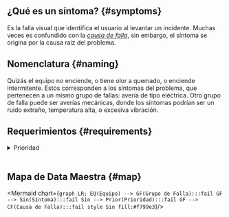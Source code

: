 
## ¿Qué es un síntoma? {#symptoms}
Es la falla visual que identifica el usuario al levantar un incidente. Muchas veces es confundido con la [_causa de falla_](/docs/current/products/corrective_maintenance/master_data/failure_cause), sin embargo, el síntoma se origina por la causa raíz del problema.

## Nomenclatura {#naming}
Quizás el equipo no enciende, o tiene olor a quemado, o enciende intermitente. Estos corresponden a los síntomas del problema, que pertenecen a un mismo grupo de fallas: avería de tipo eléctrica. Otro grupo de falla puede ser averías mecánicas, donde los síntomas podrían ser un ruido extraño, temperatura alta, o excesiva vibración.

## Requerimientos {#requirements}

<details>
<summary>Prioridad</summary>
<div>

A cada síntoma le debes asignar una _prioridad_, la cual es usada además para levantar alertas por el no cumplimiento del tiempo a resolver la falla reportada (SLA).

Las _prioridades_ son predefinidas y son las siguientes tres:
- _Alta_
- _Baja_
- _Media_

</div>
</details>
<br/>

## Mapa de Data Maestra {#map}

<div className="align-center">

<Mermaid chart={`
    graph LR;
        EQ(Equipo) --> GF(Grupo de Falla):::fail
        GF --> Sin(Síntoma):::fail
        Sin --> Prior(Prioridad):::fail
        GF --> CF(Causa de Falla):::fail
        style Sin fill:#f799e3
`}/>

</div>
